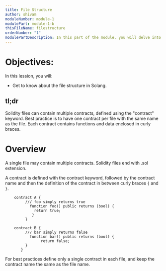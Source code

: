 ```yaml
---
title: File Structure
author: shivam
moduleNumber: module-1
modulePart: module-1-b
thisFileName: filestructure
orderNumber: "1"
modulePartDescription: In this part of the module, you will delve into the basics of the Solidity programming language, which is used for building Solana programs. You will take a deep dive into foundational Solidity for solana concepts.
---
```


# Objectives:

In this lession, you will:

- Get to know about the file structure in Solang.

## tl;dr

Solidity files can contain multiple contracts, defined using the "contract" keyword. Best practice is to have one contract per file with the same name as the file. Each contract contains functions and data enclosed in curly braces.

# Overview

A single file may contain multiple contracts. Solidity files end with .sol extension.

A contract is defined with the contract keyword, followed by the contract name and then the definition of the contract in between curly braces `{` and `}`.

```Soldity
    contract A {
         /// foo simply returns true
           function foo() public returns (bool) {
             return true;
            }
         }

    contract B {
         /// bar simply returns false
           function bar() public returns (bool) {
                return false;
         }
       }
```

For best practices define only a single contract in each file, and keep the contract name the same as the file name.

